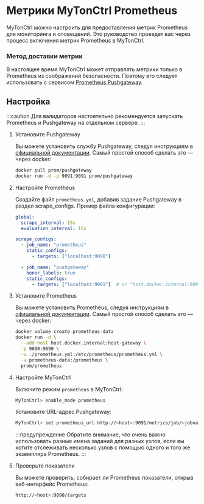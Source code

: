 
# Метрики MyTonCtrl Prometheus

MyTonCtrl можно настроить для предоставления метрик Prometheus для мониторинга и оповещений.
Это руководство проведет вас через процесс включения метрик Prometheus в MyTonCtrl.

### Метод доставки метрик

В настоящее время MyTonCtrl может отправлять метрики только в Prometheus из соображений безопасности.
Поэтому его следует использовать с сервисом [Prometheus Pushgateway](https://github.com/prometheus/pushgateway).

## Настройка

:::caution
Для валидаторов настоятельно рекомендуется запускать Prometheus и Pushgateway на отдельном сервере.
:::

1. Установите Pushgateway

   Вы можете установить службу Pushgateway, следуя инструкциям в [официальной документации](https://github.com/prometheus/pushgateway?tab=readme-ov-file#run-it).
   Самый простой способ сделать это — через docker:

   ```bash
   docker pull prom/pushgateway
   docker run -d -p 9091:9091 prom/pushgateway
   ```

2. Настройте Prometheus

   Создайте файл `prometheus.yml`, добавив задание Pushgateway в раздел scrape_configs. Пример файла конфигурации:

   ```yaml
   global:
     scrape_interval: 15s
     evaluation_interval: 15s

   scrape_configs:
     - job_name: "prometheus"
       static_configs:
         - targets: ["localhost:9090"]

     - job_name: "pushgateway"
       honor_labels: true
       static_configs:
         - targets: ["localhost:9091"]  # or "host.docker.internal:9091" if you are using Docker
   ```

3. Установите Prometheus

   Вы можете установить Prometheus, следуя инструкциям в [официальной документации](https://prometheus.io/docs/prometheus/latest/installation/).
   Самый простой способ сделать это — через docker:

   ```bash
   docker volume create prometheus-data
   docker run -d \
     --add-host host.docker.internal:host-gateway \
     -p 9090:9090 \
     -v ./prometheus.yml:/etc/prometheus/prometheus.yml \
     -v prometheus-data:/prometheus \
     prom/prometheus
   ```

4. Настройте MyTonCtrl

   Включите режим `prometheus` в MyTonCtrl:

   ```bash
   MyTonCtrl> enable_mode prometheus
   ```

   Установите URL-адрес Pushgateway:

   ```bash
   MyTonCtrl> set prometheus_url http://<host>:9091/metrics/job/<jobname>
   ```

   :::предупреждение
   Обратите внимание, что очень важно использовать разные имена заданий для разных узлов, если вы хотите отслеживать несколько узлов с помощью одного и того же экземпляра Prometheus.
   :::

5. Проверьте показатели

   Вы можете проверить, собирает ли Prometheus показатели, открыв веб-интерфейс Prometheus:

   ```bash
   http://<host>:9090/targets
   ```

<Feedback />
